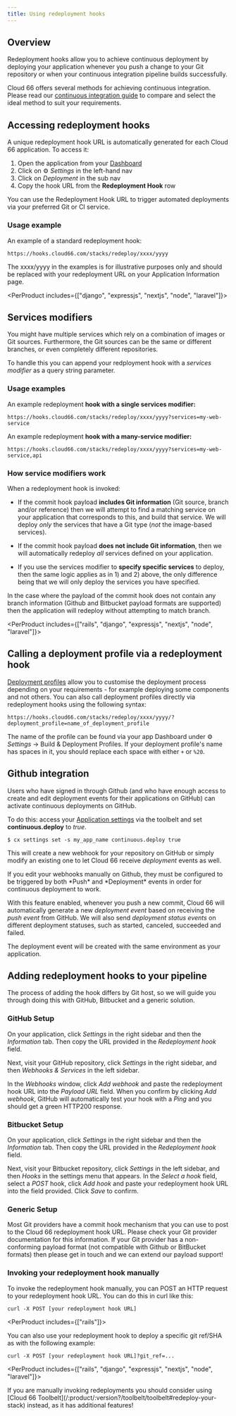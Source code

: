 ```yaml
---
title: Using redeployment hooks
---
```


## Overview

Redeployment hooks allow you to achieve continuous deployment by deploying your application whenever you push a change to your Git repository or when your continuous integration pipeline builds successfully.

Cloud 66 offers several methods for achieving continuous integration. Please read our [continuous integration guide](/:product/:version?/deployment/continuous-deployment) to compare and select the ideal method to suit your requirements.

## Accessing redeployment hooks

A unique redeployment hook URL is automatically generated for each Cloud 66 application. To access it:

1. Open the application from your [Dashboard](https://app.cloud66.com/dashboard)
2. Click on ⚙️ *Settings*  in the left-hand nav
3. Click on *Deployment* in the sub nav
4. Copy the hook URL from the **Redeployment Hook** row

You can use the Redeployment Hook URL to trigger automated deployments via your preferred Git or CI service.

### Usage example

An example of a standard redeployment hook:

```shell
https://hooks.cloud66.com/stacks/redeploy/xxxx/yyyy
```

<Callout type="info" title="Use the correct redeployment URL">
 The xxxx/yyyy in the examples is for illustrative purposes only and should be replaced with your redeployment URL on your Application Information page. 
</Callout>

<PerProduct includes={["django", "expressjs", "nextjs", "node", "laravel"]}>

## Services modifiers

You might have multiple services which rely on a combination of images or Git sources. Furthermore, the Git sources can be the same or different branches, or even completely different repositories. 

To handle this you can append your redployment hook with a  _services modifier_ as a query string parameter.

### Usage examples

An example redeployment **hook with a single services modifier:**

```shell
https://hooks.cloud66.com/stacks/redeploy/xxxx/yyyy?services=my-web-service
```

An example redeployment **hook with a many-service modifier:**

```shell
https://hooks.cloud66.com/stacks/redeploy/xxxx/yyyy?services=my-web-service,api
```

### How service modifiers work

When a redeployment hook is invoked:

* If the commit hook payload **includes Git information** (Git source, branch and/or reference) then we will attempt to find a matching service on your application that corresponds to this, and build that service. We will deploy _only_ the services that have a Git type (_not_ the image-based services).

* If the commit hook payload **does not include Git information**, then we will automatically redeploy _all_ services defined on your application.

* If you use the services modifier to **specify specific services** to deploy, then the same logic applies as in 1) and 2) above, the only difference being that we will only deploy the services you have specified.

</PerProduct>

<Callout type="info" title="Missing branch info?">
 In the case where the payload of the commit hook does not contain any branch information (Github and Bitbucket payload formats are supported) then the application will redeploy without attempting to match branch. 
</Callout>

<PerProduct includes={["rails", "django", "expressjs", "nextjs", "node", "laravel"]}>

## Calling a deployment profile via a redeployment hook

[Deployment profiles](/:product/:version?/deployment/deploy-profiles) allow you to customise the deployment process depending on your requirements - for example deploying some components and not others. You can also call deployment profiles directly via redeployment hooks using the following syntax:

```shell
https://hooks.cloud66.com/stacks/redeploy/xxxx/yyyy/?deployment_profile=name_of_deployment_profile
```

The name of the profile can be found via your app Dashboard under ⚙️ *Settings* &rarr; Build & Deployment Profiles. If your deployment profile's name has spaces in it, you should replace each space with either `+` or `%20`. 

## Github integration

Users who have signed in through Github (and who have enough access to create and edit deployment events for their applications on GitHub) can activate continuous deployments on GitHub. 

To do this: access your [Application settings](/:product/:version?/toolbelt/toolbelt#settings-set) via the toolbelt and set **continuous.deploy** to _true_.

```shell
$ cx settings set -s my_app_name continuous.deploy true
```

This will create a new webhook for your repository on GitHub or simply modify an existing one to let Cloud 66 receive _deployment_ events as well.

<Callout type="warning" title="Github trigger events">
If you edit your webhooks manually on Github, they must be configured to be triggered by both *Push* and *Deployment* events in order for continuous deployment to work.
</Callout>

With this feature enabled, whenever you push a new commit, Cloud 66 will automatically generate a new _deployment event_ based on receiving the _push event_ from GitHub. We will also send _deployment status events_ on different deployment statuses, such as started, canceled, succeeded and failed.

<Callout type="info" title="Deployment events match your app environment">
 The deployment event will be created with the same environment as your application. 
</Callout>
</PerProduct>

## Adding redeployment hooks to your pipeline

The process of adding the hook differs by Git host, so we will guide you through doing this with GitHub, Bitbucket and a generic solution.

### GitHub Setup

On your application, click *Settings* in the right sidebar and then the *Information* tab. Then copy the URL provided in the _Redeployment hook_ field. 

Next, visit your GitHub repository, click _Settings_ in the right sidebar, and then _Webhooks & Services_ in the left sidebar.

In the _Webhooks_ window, click _Add webhook_ and paste the redeployment hook URL into the _Payload URL_ field. When you confirm by clicking _Add webhook_, GitHub will automatically test your hook with a _Ping_ and you should get a green HTTP200 response.

### Bitbucket Setup

On your application, click *Settings* in the right sidebar and then the *Information* tab. Then copy the URL provided in the _Redeployment hook_ field.  

Next, visit your Bitbucket repository, click _Settings_ in the left sidebar, and then _Hooks_ in the settings menu that appears. In the _Select a hook_ field, select a _POST_ hook, click _Add hook_ and paste your redeployment hook URL into the field provided. Click _Save_ to confirm.

### Generic Setup

Most Git providers have a commit hook mechanism that you can use to post to the Cloud 66 redeployment hook URL. Please check your Git provider documentation for this information. If your Git provider has a non-conforming payload format (not compatible with Github or BitBucket formats) then please get in touch and we can extend our payload support!

### Invoking your redeployment hook manually

To invoke the redeployment hook manually, you can POST an HTTP request to your redeployment hook URL. You can do this in curl like this:

```shell
curl -X POST [your redeployment hook URL]
```

<PerProduct includes={["rails"]}>

You can also use your redeployment hook to deploy a specific git ref/SHA as with the following example:

```shell
curl -X POST [your redeployment hook URL]?git_ref=...
```

</PerProduct>

<PerProduct includes={["rails", "django", "expressjs", "nextjs", "node", "laravel"]}>

<Callout type="info" title="Deploying via command line">
 If you are manually invoking redeployments you should consider using [Cloud 66 Toolbelt](/:product/:version?/toolbelt/toolbelt#redeploy-your-stack) instead, as it has additional features! 
</Callout>
</PerProduct>